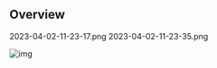 ## Overview

2023-04-02-11-23-17.png
2023-04-02-11-23-35.png

![img](https://user-images.githubusercontent.com/30662690/64360139-d03ba980-cfd7-11e9-9ddd-3ad6c7af744f.jpg)